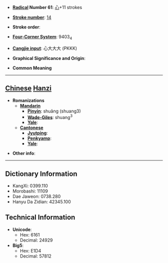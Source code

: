 * '''[[Wiktionary:Chinese radical index| Radical]] Number 61''': [[Wiktionary:Chinese radical index 心|心]]+11 strokes

* '''[[Wiktionary:Chinese total strokes index|Stroke number]]''': [[Wiktionary:Chinese total strokes index 14|14]]

* '''Stroke order''': 

* '''[[Wiktionary:Chinese four corner index|Four-Corner System]]''': 9403<sub>4</sub>

* '''[[Wiktionary:Chinese Cangjie index|Cangjie input]]''': 心大大大 (PKKK)

* '''Graphical Significance and Origin''': 

* '''Common Meaning'''

----

== [[Chinese]] [[Hanzi]] ==

* '''Romanizations'''
** '''[[Mandarin]]'''
*** '''[[Pinyin]]''': shuǎng (shuang3)
*** '''[[Wade-Giles]]''': shuang<sup>3</sup>
*** '''[[Yale]]''': 
** '''[[Cantonese]]'''
*** '''[[Jyutping]]''':
*** '''[[Penkyamp]]''': 
*** '''[[Yale]]''': 

* '''Other info''': 

----

== Dictionary Information ==

* KangXi: 0399.110
* Morobashi: 11109
* Dae Jaweon: 0738.280
* Hanyu Da Zidian: 42345.100

== Technical Information ==

* '''Unicode''':
** Hex: 6161
** Decimal: 24929
* '''Big5''':
** Hex: E1D4
** Decimal: 57812